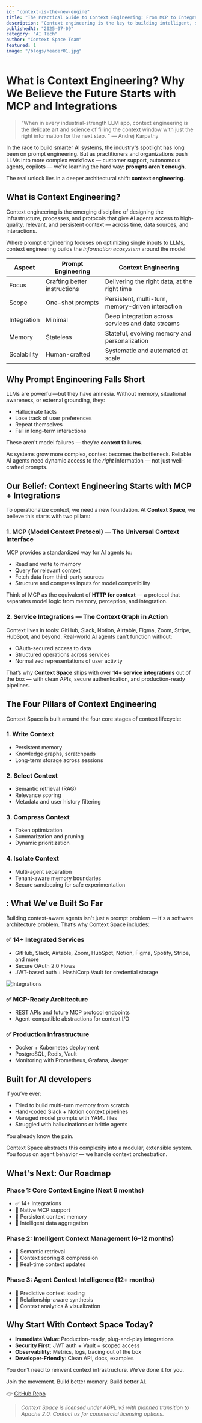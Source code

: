 ```yaml
---
id: "context-is-the-new-engine"
title: "The Practical Guide to Context Engineering: From MCP to Integration Pipelines"
description: "Context engineering is the key to building intelligent, scalable AI. The foundation starts with MCP and service-level integrations, allowing agents to access and manage relevant context reliably across interactions."
publishedAt: "2025-07-09"
category: "AI Tech"
author: "Context Space Team"
featured: 1
image: "/blogs/header01.jpg"
---
```


# What is Context Engineering? Why We Believe the Future Starts with MCP and Integrations

> "When in every industrial-strength LLM app, context engineering is the delicate art and science of filling the context window with just the right information for the next step. " — Andrej Karpathy

In the race to build smarter AI systems, the industry's spotlight has long been on prompt engineering. But as practitioners and organizations push LLMs into more complex workflows — customer support, autonomous agents, copilots — we're learning the hard way: **prompts aren't enough**.

The real unlock lies in a deeper architectural shift: **context engineering**.


## What is Context Engineering?

Context engineering is the emerging discipline of designing the infrastructure, processes, and protocols that give AI agents access to high-quality, relevant, and persistent context — across time, data sources, and interactions.

Where prompt engineering focuses on optimizing single inputs to LLMs, context engineering builds the *information ecosystem* around the model:

| Aspect      | Prompt Engineering           | Context Engineering                               |
| ----------- | ---------------------------- | ------------------------------------------------- |
| Focus       | Crafting better instructions | Delivering the right data, at the right time      |
| Scope       | One-shot prompts             | Persistent, multi-turn, memory-driven interaction |
| Integration | Minimal                      | Deep integration across services and data streams |
| Memory      | Stateless                    | Stateful, evolving memory and personalization     |
| Scalability | Human-crafted                | Systematic and automated at scale                 |


## Why Prompt Engineering Falls Short

LLMs are powerful—but they have amnesia. Without memory, situational awareness, or external grounding, they:

* Hallucinate facts
* Lose track of user preferences
* Repeat themselves
* Fail in long-term interactions

These aren't model failures — they’re **context failures**.

As systems grow more complex, context becomes the bottleneck. Reliable AI agents need dynamic access to the *right* information — not just well-crafted prompts.


## Our Belief: Context Engineering Starts with MCP + Integrations

To operationalize context, we need a new foundation. At **Context Space**, we believe this starts with two pillars:

### 1. **MCP (Model Context Protocol)** — The Universal Context Interface

MCP provides a standardized way for AI agents to:

* Read and write to memory
* Query for relevant context
* Fetch data from third-party sources
* Structure and compress inputs for model compatibility

Think of MCP as the equivalent of **HTTP for context** — a protocol that separates model logic from memory, perception, and integration.

### 2. **Service Integrations** — The Context Graph in Action

Context lives in tools: GitHub, Slack, Notion, Airtable, Figma, Zoom, Stripe, HubSpot, and beyond. Real-world AI agents can’t function without:

* OAuth-secured access to data
* Structured operations across services
* Normalized representations of user activity

That’s why **Context Space** ships with over **14+ service integrations** out of the box — with clean APIs, secure authentication, and production-ready pipelines.


## The Four Pillars of Context Engineering

Context Space is built around the four core stages of context lifecycle:

### 1. Write Context

* Persistent memory
* Knowledge graphs, scratchpads
* Long-term storage across sessions

### 2. Select Context

* Semantic retrieval (RAG)
* Relevance scoring
* Metadata and user history filtering

### 3. Compress Context

* Token optimization
* Summarization and pruning
* Dynamic prioritization

### 4. Isolate Context

* Multi-agent separation
* Tenant-aware memory boundaries
* Secure sandboxing for safe experimentation


## : What We've Built So Far

Building context-aware agents isn't just a prompt problem — it's a software architecture problem. That’s why Context Space includes:

### ✅ 14+ Integrated Services

* GitHub, Slack, Airtable, Zoom, HubSpot, Notion, Figma, Spotify, Stripe, and more
* Secure OAuth 2.0 Flows
* JWT-based auth + HashiCorp Vault for credential storage

![Integrations](/blogs/pic01.png)

### ✅ MCP-Ready Architecture

* REST APIs and future MCP protocol endpoints
* Agent-compatible abstractions for context I/O

### ✅ Production Infrastructure

* Docker + Kubernetes deployment
* PostgreSQL, Redis, Vault
* Monitoring with Prometheus, Grafana, Jaeger


## Built for AI developers

If you’ve ever:

* Tried to build multi-turn memory from scratch
* Hand-coded Slack + Notion context pipelines
* Managed model prompts with YAML files
* Struggled with hallucinations or brittle agents

You already know the pain.

Context Space abstracts this complexity into a modular, extensible system. You focus on agent behavior — we handle context orchestration.


## What's Next: Our Roadmap

### Phase 1: Core Context Engine (Next 6 months)

* ✅ 14+ Integrations
* 🔄 Native MCP support
* 🔄 Persistent context memory
* 🔄 Intelligent data aggregation

### Phase 2: Intelligent Context Management (6–12 months)

* 🔄 Semantic retrieval
* 🔄 Context scoring & compression
* 🔄 Real-time context updates

### Phase 3: Agent Context Intelligence (12+ months)

* 🔄 Predictive context loading
* 🔄 Relationship-aware synthesis
* 🔄 Context analytics & visualization


## Why Start With Context Space Today?

* **Immediate Value**: Production-ready, plug-and-play integrations
* **Security First**: JWT auth + Vault + scoped access
* **Observability**: Metrics, logs, tracing out of the box
* **Developer-Friendly**: Clean API, docs, examples

You don’t need to reinvent context infrastructure. We’ve done it for you.

Join the movement. Build better memory. Build better AI.

👉 [GitHub Repo](https://github.com/context-space/context-space)


> *Context Space is licensed under AGPL v3 with planned transition to Apache 2.0. Contact us for commercial licensing options.*
